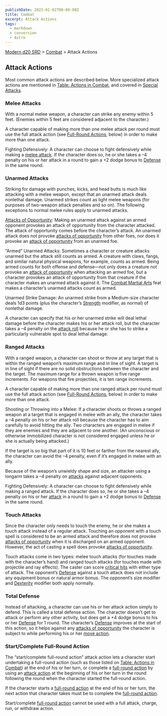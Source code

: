 ```yaml
---
publishDate: 2023-01-02T00:00:00Z
title: Combat
excerpt: Attack Actions
tags:
  - markdown
  - conversion
  - Astro
---
```


[Modern d20 SRD](/#modernD20) > [Combat](modern-d20-srd-combat-index) > Attack Actions

## Attack Actions

Most common attack actions are described below. More specialized attack
actions are mentioned in [Table: Actions in Combat](modern-d20-srd-combat-actions-in-combat), and covered in [Special Attacks](modern-d20-srd-combat-index-php#special-attacks-index).

### Melee Attacks

With a normal melee weapon, a character can strike any enemy within 5 feet.
(Enemies within 5 feet are considered adjacent to the character.)

A character capable of making more than one melee attack per round must use
the full attack action (see [Full-Round Actions](modern-d20-srd-combat-full-round-actions), below) in order to make more than one attack.

Fighting Defensively: A character can choose to fight defensively while making
a [melee attack](modern-d20-srd-combat-attack-roll). If the character does so,
he or she takes a –4 penalty on his or her attack in a round to gain a +2
dodge bonus to [Defense](modern-d20-srd-combat-defense) in the same round.

### Unarmed Attacks

Striking for damage with punches, kicks, and head butts is much like attacking
with a melee weapon, except that an unarmed attack deals nonlethal damage.
Unarmed strikes count as light melee weapons (for purposes of two-weapon
attack penalties and so on). The following exceptions to normal melee rules
apply to unarmed attacks.

[Attacks of Opportunity](modern-d20-srd-combat-attacks-of-opportunity): Making
an unarmed attack against an armed opponent provokes an attack of opportunity
from the character attacked. The attack of opportunity comes before the
character’s attack. An unarmed attack does not provoke [attacks of opportunity](modern-d20-srd-combat-attacks-of-opportunity) from other foes,
nor does it provoke an [attack of opportunity](modern-d20-srd-combat-attacks-of-opportunity) from an unarmed foe.

“Armed” Unarmed Attacks: Sometimes a character or creature attacks unarmed but
the attack still counts as armed. A creature with claws, fangs, and similar
natural physical weapons, for example, counts as armed. Being armed counts for
both offense and defense—not only does a creature not provoke an [attack of opportunity](modern-d20-srd-combat-attacks-of-opportunity) when attacking an
armed foe, but a character provokes an attack of opportunity from that
creature if the character makes an unarmed attack against it. The [Combat Martial Arts](modern-d20-srd-feats-combat-martial-arts) feat makes a
character’s unarmed attacks count as armed.

Unarmed Strike Damage: An unarmed strike from a Medium-size character deals
1d3 points (plus the character’s [Strength](modern-d20-srd-basics-ability-scores) modifier, as normal) of nonlethal damage.

A character can specify that his or her unarmed strike will deal lethal damage
before the character makes his or her attack roll, but the character takes a
–4 penalty on the [attack roll](modern-d20-srd-combat-attack-roll) because he
or she has to strike a particularly vulnerable spot to deal lethal damage.

### Ranged Attacks

With a ranged weapon, a character can shoot or throw at any target that is
within the ranged weapon’s maximum range and in line of sight. A target is in
line of sight if there are no solid obstructions between the character and the
target. The maximum range for a thrown weapon is five range increments. For
weapons that fire projectiles, it is ten range increments.

A character capable of making more than one ranged attack per round must use
the full attack action (see [Full-Round Actions](modern-d20-srd-combat-full-round-actions), below) in order to make more than one attack.

Shooting or Throwing into a Melee: If a character shoots or throws a ranged
weapon at a target that is engaged in melee with an ally, the character takes
a –4 penalty on his or her attack roll because the character has to aim
carefully to avoid hitting the ally. Two characters are engaged in melee if
they are enemies and they are adjacent to one another. (An unconscious or
otherwise immobilized character is not considered engaged unless he or she is
actually being attacked.)

If the target is so big that part of it is 10 feet or farther from the nearest
ally, the character can avoid the –4 penalty, even if it’s engaged in melee
with an ally.

Because of the weapon’s unwieldy shape and size, an attacker using a longarm
takes a –4 penalty on [attacks](modern-d20-srd-combat-attack-roll) against
adjacent opponents.

Fighting Defensively: A character can choose to fight defensively while making
a ranged attack. If the character does so, he or she takes a –4 penalty on his
or her [attack](modern-d20-srd-combat-attack-roll) in a round to gain a +2
dodge bonus to [Defense](modern-d20-srd-combat-defense) in the same round.

### Touch Attacks

Since the character only needs to touch the enemy, he or she makes a touch
attack instead of a regular attack. Touching an opponent with a touch spell is
considered to be an armed attack and therefore does not provoke [attacks of opportunity](modern-d20-srd-combat-attacks-of-opportunity) when it is
discharged on an armed opponent. However, the act of casting a spell does
provoke [attacks of opportunity](modern-d20-srd-combat-attacks-of-opportunity).

Touch attacks come in two types: melee touch attacks (for touches made with
the character’s hand) and ranged touch attacks (for touches made with
projectile and ray effects). The caster can score [critical hits](modern-d20-srd-combat-critical-hits) with either type of attack. The
opponent’s [Defense](modern-d20-srd-combat-defense) against a touch attack
does not include any equipment bonus or natural armor bonus. The opponent’s
size modifier and [Dexterity](modern-d20-srd-basics-ability-scores) modifier
both apply normally.

### Total Defense

Instead of attacking, a character can use his or her attack action simply to
defend. This is called a total defense action. The character doesn’t get to
attack or perform any other activity, but does get a +4 dodge bonus to his or
her [Defense](modern-d20-srd-combat-defense) for 1 round. The character’s
[Defense](modern-d20-srd-combat-defense) improves at the start of this action,
so it helps against any [attacks of opportunity](modern-d20-srd-combat-attacks-of-opportunity) the character is subject to while performing his or
her [move action](modern-d20-srd-combat-move-actions).

### Start/Complete Full-Round Action

The “start/complete full-round action” attack action lets a character start
undertaking a full-round action (such as those listed on [Table: Actions in Combat](modern-d20-srd-combat-actions-in-combat)) at the end of his or her
turn, or complete a [full-round action](modern-d20-srd-combat-full-round-actions) by using an [attack action](modern-d20-srd-combat-attack-actions) at
the beginning of his or her turn in the round following the round when the
character started the full-round action.

If the character starts a [full-round action](modern-d20-srd-combat-full-round-actions) at the end of his or her turn, the next action that character
takes must be to complete the [full-round action](modern-d20-srd-combat-full-round-actions).

Start/complete [full-round action](modern-d20-srd-combat-full-round-actions)
cannot be used with a full attack, charge, run, or withdraw action.

